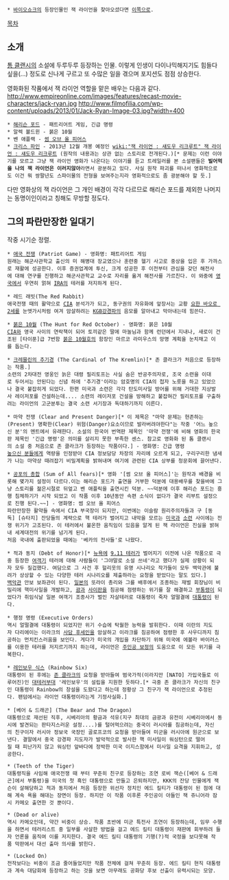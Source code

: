 * [[바이오쇼크]]의 등장인물인 잭 라이언을 찾아오셨다면 [[잭(바이오쇼크)|이쪽]]으로.
[[목차]]
== 소개 ==
[[톰 클랜시]]의 소설에 두루두루 등장하는 인물. 이렇게 인생이 다이나믹해지기도 힘들다 싶을(...) 정도로 신나게 구르고 또 수많은 일을 겪으며 포지션도 점점 상승한다.

영화화된 작품에서 잭 라이언 역할을 맡은 배우는 다음과 같다.
http://www.empireonline.com/images/features/recast-movie-characters/jack-ryan.jpg
http://www.filmofilia.com/wp-content/uploads/2013/01/Jack-Ryan-Image-03.jpg?width=400
 * [[해리슨 포드]] - 패트리어트 게임, 긴급 명령
 * 알렉 볼드윈 - 붉은 10월
 * 벤 애플랙 - [[썸 오브 올 피어스]]
 * [[크리스 파인]] - 2013년 12월 개봉 예정인 [[wiki:"잭 라이언 : 섀도우 리크루트" 잭 라이언 : 섀도우 리크루트]] (원작의 내용과는 상관 없는 스토리로 전개된다.)[* 문제는 이런 이야기를 모르고 그냥 잭 라이언 영화가 나온다는 이야기를 듣고 트레일러를 본 소설팬들은 '''빌어먹을 나의 잭 라이언은 이러지않아'''라면서 광분하고 있다. 사실 원작 파괴를 떠나서 영화적으로도 이건 뭐 쌍팔년도 스파이물의 전형을 보여주는지라 영화적으로도 좀 광분해야 할 듯.]

다만 영화상의 잭 라이언은 그 개인 배경이 각각 다르므로 해리슨 포드를 제외한 나머지는 동명이인이라고 칭해도 무방할 정도다.

== 그의 파란만장한 일대기 ==
작중 시기순 정렬.

 * [[애국 전쟁]] (Patriot Game) - 영화명: 패트리어트 게임
 원래는 해군사관학교 출신의 미 해병대 장교였으나 훈련중 헬기 사고로 중상을 입은 후 가까스로 재활에 성공한다. 이후 증권업계에 투신, 크게 성공한 후 이전부터 관심을 갖던 해전사에 대해 연구를 진행하고 해군사관학교 교수로 자리를 옮겨 해전사를 가르친다. 이 와중에 [[영국]]에서 우연히 얽혀 [[IRA]]의 테러를 저지하게 된다.

 * 레드 래빗(The Red Rabbit)
 애국전쟁 때의 활약으로 [[CIA]] 분석가가 되고, 동구권의 자유화에 앞장서는 교황 [[요한 바오로 2세]]를 눈엣가시처럼 여겨 암살하려는 [[KGB]]강경파의 음모를 알아내고 막아내는데 힘쓴다.

 * [[붉은 10월]] (The Hunt for Red October) - 영화명: 붉은 10월
 [[CIA]]와 영국 사이의 연락책이 되어 토끼같은 딸에 마눌님과 함께 런던에서 지내나, 새로이 건조된 [타이푼]급 7번함 [[붉은 10월호]]의 함장인 마르코 라미우스의 망명 계획을 눈치채고 이를 돕는다.

 * [[크레믈린의 추기경]] (The Cardinal of The Kremlin)[* 존 클라크가 처음으로 등장하는 작품.]
 소련의 2차대전 영웅인 늙은 대령 필리토프는 사실 숨은 반공주의자로, 조국 소련을 이대로 두어서는 안된다는 신념 하에 '추기경'이라는 암호명의 CIA의 첩자 노릇을 하고 있었으나 결국 붙잡히게 되었다. 한편 미국과 소련은 각각 탄도미사일 방어를 위해 거대한 지상발사 레이저포를 건설하는데.... 소련의 레이저포 건설을 방해하고 붙잡혀간 필리토프를 구출하려는 라이언의 고군분투는 결국 소련 서기장과 독대하기까지 이른다.

 * 마약 전쟁 (Clear and Present Danger)[* 이 제목은 "마약 문제는 현존하는(Present) 명확한(Clear) 위험(Danger)요소이므로 발라버려야한다"는 작중 '어느 높으신 분'의 멘트에서 유래한다. 소설의 한국어 번역판 제목인 '마약 전쟁'에 비해 영화의 한국판 제목인 '긴급 명령'은 의미를 살리지 못한 부족한 센스. 참고로 영화화 된 톰 클랜시의 소설 중 처음으로 존 클라크가 등장하는 작품이다.] - 영화명: 긴급 명령
 [[높으신 분들]]에게 역량을 인정받아 CIA 정보담당 차장의 자리에 오르게 되고, 구리구리한 냄새가 나는 마약상 때려잡기 비밀계획을 밝혀내며 여기에 관련된 CIA 상부를 청문회에 끌어낸다.

 * [[공포의 총합]] (Sum of All fears)[* 영화 '[썸 오브 올 피어스]'는 원작과 배경을 비롯해 몇가지 설정이 다르다.이는 해리슨 포드가 출연을 거부한 덕분에 대용배우를 찾을바에 그냥 스토리를 젊은시절로 뒤엎고 벤 애플릭을 출연시킨 덕분. ~~덕분에 이후 해리슨 포드는 흥행 침체하기가 시작 되었고 이 작품 이후 10년동안 속편 소식이 없다가 결국 리부트 설정으로 진행 된다.~~] - 영화명: 썸 오브 올 피어스
 파란만장한 활약들 속에서 CIA 부국장이 되지만, 이번에는 이슬람 원리주의자들과 구 [동독] [슈타지] 잔당들의 계략으로 핵 테러가 벌어지고 내막을 모르는 [[미국]]과 [[소련]] 사이에는 전쟁 위기가 고조된다. 이 테러에서 불온한 움직임이 있음을 알게 된 잭 라이언은 진실을 밝혀내 세계대전의 위기를 넘기게 된다.
 처음 국내에 출판되었을 때에는 '베카의 전사들'로 나왔다.

 * 적과 동지 (Debt of Honor)[* [[뉴욕]]에 [[9.11 테러]]가 벌어지기 이전에 나온 작품으로 극중 등장한 [[여객기]] 테러에 대해 사람들이 '그야말로 소설 쓰네'라고 했다가 실제 상황이 되자 모두 질겁했다. 여담으로 그 사건 후 헐리웃의 유명 시나리오 작가들이 모두 백악관에 불려가 상상할 수 있는 다양한 테러 시나리오를 제출하라는 요청을 받았다는 말도 있다.]
 [[백악관]] 안보 보좌관이 된다. [[일본]]의 또라이 총리와 그를 배후에서 조종하는 재벌 회장님이 비밀리에 핵미사일을 개발하고, [[괌]]과 [[사이판]]을 침공해 점령하는 위기를 잘 해결하고 [[부통령]]이 되었다가 취임식날 일본 여객기 조종사가 벌인 자살테러로 대통령이 죽자 얼떨결에 [[대통령]]이 된다.

 * 행정 명령 (Executive Orders) 
 역시 얼떨결에 대통령이 되었지만 위기 수습에 탁월한 능력을 발휘한다. 이때 이란의 지도자 다리에이는 이라크의 [[사담 후세인]]을 암살하고 이라크를 침공하여 점령한 후 사우디까지 침공하는 먼치킨스러움을 보인다. 게다가 미국의 개입을 차단하기 위해 미국에 에볼라 바이러스를 이용한 테러를 저지르기까지 하는데, 라이언은 [[주인공 보정]]의 도움으로 이 모든 위기를 극복한다.

 * [[레인보우 식스]] (Rainbow Six)
 대통령이 된 후에는 [[존 클라크]]의 요청을 받아들여 범국가적(이라지만 [NATO] 가입국들로 이루어진)인 [[대테러부대]] '레인보우'의 설립을 지원한 듯하다.[* 극중 존 클라크가 자신의 친구인 대통령이 Rainbow의 창설을 도왔다고 하는데 정황상 그 친구가 잭 라이언으로 추정된다. 팬덤에서는 라이언 대통령이라는게 기정사실화.]

 * [베어 & 드래곤] (The Bear and The Dragon)
 대통령으로 재선된 직후, 시베리아의 황금과 석유(지구 최대의 금광과 유전이 시베리아에서 동시에 발견되는 판타지스러운 설정....)를 털어먹으려는 중국이 러시아를 침공하는데, 자신의 친구이자 러시아 정보국 국장인 골로프코의 요청을 받아들여 미군을 러시아에 원군으로 보낸다. 결말에서 중국 강경파 지도자가 발악적으로 발사한 핵 미사일이 워싱턴으로 떨어질 때 피난가지 않고 워싱턴 앞바다에 정박한 미국 이지스함에서 미사일 요격을 지휘하고, 성공한다.

 * (Teeth of the Tiger)
 대통령직을 사임해 애국전쟁 때 부터 꾸준히 친구로 등장하는 조연 로비 잭슨([베어 & 드래곤]에서 부통령)을 미국의 첫 흑인 대통령으로 만들고 은퇴하지만, KKK의 잔당 인물에게 잭슨이 살해당하고 적과 동지에서 처음 등장한 위선자 정치인 에드 킬티가 대통령이 된 점에 대해 계속 욕을 해대는 장면이 등장. 하지만 이 작품 이후론 주인공이 아들인 잭 쥬니어라 잠시 카메오 출연한 것 뿐이다.

 * (Dead or alive)
 역시 카메오인데, 약간 비중이 상승. 작품 초반에 미군 특전사 조연이 등장하는데, 임무 수행을 하면서 테러리스트 중 일부를 사살한 방법을 걸고 에드 킬티 대통령이 재판에 회부하려 들자 언론을 움직여 이를 저지한다. 결국 에드 킬티 대통령의 기행(?)적 국정을 보다못해 작품 막판에서 대선 출마 의사를 밝힌다.

 * (Locked On)
 전작보다는 비중이 조금 줄어들었지만 작품 전체에 걸쳐 꾸준히 등장. 에드 킬티 현직 대통령과 계속 대담회에 등장하고 하는 것을 보면 아무래도 공화당 후보 선출이 유력시되는 모양.
